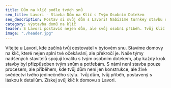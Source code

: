 ```yaml
---
title: Dům na klíč podle tvých snů
seo_title: Lavori - Stavba Dům na Klíč s Tvým Osobním Dotekem
seo_description: Postav si svůj dům s Lavori! Nabízíme turnkey stavbu s důrazem na kvalitu a osobní přístup. Tvůj dům, tvůj příběh, postavený s láskou k detailům.
category: výstavba domů na klíč
teaser: S Lavori postavíš nejen dům, ale svůj osobní příběh. Tvůj klíč k domovu, kde se snění stává skutečností.  
image: "./header.jpg"
---
```

<p>
Vítejte u Lavori, kde začíná tvůj cestovatel v bytovém snu. Stavíme domovy na klíč, které nejen splní tvé očekávání, ale překročí je. Naše týmy nadšených stavitelů spojují kvalitu s tvým osobním dotekem, aby každý krok stavby byl přizpůsoben tvým snům a potřebám. S námi není stavba pouze procesem, ale příběhem, kde tvůj dům není jen konstrukce, ale živé svědectví tvého jedinečného stylu. Tvůj dům, tvůj příběh, postavený s láskou k detailům. Získej svůj klíč k domovu s Lavori.
</p>